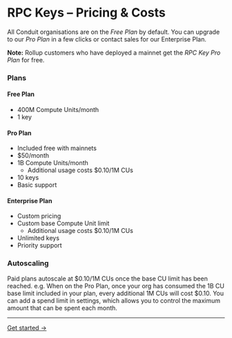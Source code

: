 # RPC Keys – Pricing & Costs

All Conduit organisations are on the *Free Plan* by default. You can upgrade to our *Pro Plan* in a few clicks or contact sales for our Enterprise Plan.

**Note:** Rollup customers who have deployed a mainnet get the *RPC Key Pro Plan* for free.

### Plans

#### Free Plan

- 400M Compute Units/month
- 1 key

#### Pro Plan

- Included free with mainnets
- $50/month
- 1B Compute Units/month
    - Additional usage costs $0.10/1M CUs
- 10 keys
- Basic support

#### Enterprise Plan

- Custom pricing
- Custom base Compute Unit limit
    - Additional usage costs $0.10/1M CUs
- Unlimited keys
- Priority support

### Autoscaling

Paid plans autoscale at $0.10/1M CUs once the base CU limit has been reached. e.g. When on the Pro Plan, once your org has consumed the 1B CU base limit included in your plan, every additional 1M CUs will cost $0.10. You can add a spend limit in settings, which allows you to control the maximum amount that can be spent each month.

---

[Get started →](https://app.conduit.xyz/rpc-keys)
